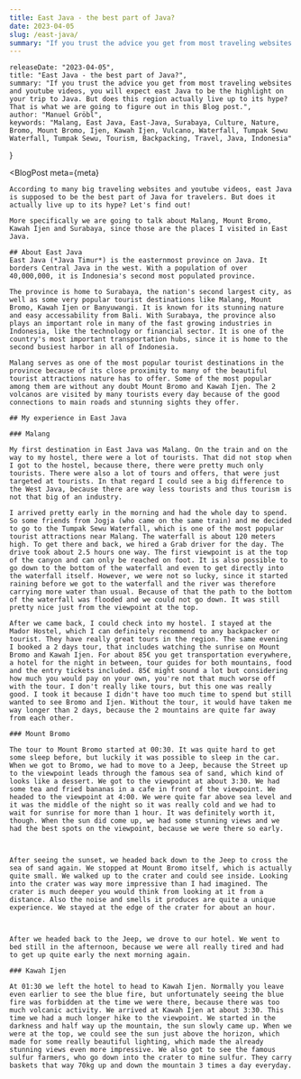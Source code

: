 ```yaml
---
title: East Java - the best part of Java?
date: 2023-04-05
slug: /east-java/
summary: "If you trust the advice you get from most traveling websites and youtube videos, you will expect east Java to be the highlight on your trip to Java. But does this region actually live up to its hype? That is what we are going to figure out in this Blog post."
---
```



    releaseDate: "2023-04-05",
    title: "East Java - the best part of Java?",
    summary: "If you trust the advice you get from most traveling websites and youtube videos, you will expect east Java to be the highlight on your trip to Java. But does this region actually live up to its hype? That is what we are going to figure out in this Blog post.",
    author: "Manuel Gröbl",
    keywords: "Malang, East Java, East-Java, Surabaya, Culture, Nature, Bromo, Mount Bromo, Ijen, Kawah Ijen, Vulcano, Waterfall, Tumpak Sewu Waterfall, Tumpak Sewu, Tourism, Backpacking, Travel, Java, Indonesia"
}

<BlogPost 
    meta={meta}
>

    According to many big traveling websites and youtube videos, east Java is supposed to be the best part of Java for travelers. But does it actually live up to its hype? Let's find out!

    More specifically we are going to talk about Malang, Mount Bromo, Kawah Ijen and Surabaya, since those are the places I visited in East Java.

    ## About East Java
    East Java (*Java Timur*) is the easternmost province on Java. It borders Central Java in the west. With a population of over 40,000,000, it is Indonesia's second most populated province.

    The province is home to Surabaya, the nation's second largest city, as well as some very popular tourist destinations like Malang, Mount Bromo, Kawah Ijen or Banyuwangi. It is known for its stunning nature and easy accessability from Bali. With Surabaya, the province also plays an important role in many of the fast growing industries in Indonesia, like the technology or financial sector. It is one of the country's most important transportation hubs, since it is home to the second busiest harbor in all of Indonesia.

    Malang serves as one of the most popular tourist destinations in the province because of its close proximity to many of the beautiful tourist attractions nature has to offer. Some of the most popular among them are without any doubt Mount Bromo and Kawah Ijen. The 2 volcanos are visited by many tourists every day because of the good connections to main roads and stunning sights they offer.

    ## My experience in East Java

    ### Malang

    My first destination in East Java was Malang. On the train and on the way to my hostel, there were a lot of tourists. That did not stop when I got to the hostel, because there, there were pretty much only tourists. There were also a lot of tours and offers, that were just targeted at tourists. In that regard I could see a big difference to the West Java, because there are way less tourists and thus tourism is not that big of an industry.

    I arrived pretty early in the morning and had the whole day to spend. So some friends from Jogja (who came on the same train) and me decided to go to the Tumpak Sewu Waterfall, which is one of the most popular tourist attractions near Malang. The waterfall is about 120 meters high. To get there and back, we hired a Grab driver for the day. The drive took about 2.5 hours one way. The first viewpoint is at the top of the canyon and can only be reached on foot. It is also possible to go down to the bottom of the waterfall and even to get directly into the waterfall itself. However, we were not so lucky, since it started raining before we got to the waterfall and the river was therefore carrying more water than usual. Because of that the path to the bottom of the waterfall was flooded and we could not go down. It was still pretty nice just from the viewpoint at the top.

    After we came back, I could check into my hostel. I stayed at the Mador Hostel, which I can definitely recommend to any backpacker or tourist. They have really great tours in the region. The same evening I booked a 2 days tour, that includes watching the sunrise on Mount Bromo and Kawah Ijen. For about 85€ you get transportation everywhere, a hotel for the night in between, tour guides for both mountains, food and the entry tickets included. 85€ might sound a lot but considering how much you would pay on your own, you're not that much worse off with the tour. I don't really like tours, but this one was really good. I took it because I didn't have too much time to spend but still wanted to see Bromo and Ijen. Without the tour, it would have taken me way longer than 2 days, because the 2 mountains are quite far away from each other.

    ### Mount Bromo

    The tour to Mount Bromo started at 00:30. It was quite hard to get some sleep before, but luckily it was possible to sleep in the car. When we got to Bromo, we had to move to a Jeep, because the Street up to the viewpoint leads through the famous sea of sand, which kind of looks like a dessert. We got to the viewpoint at about 3:30. We had some tea and fried bananas in a cafe in front of the viewpoint. We headed to the viewpoint at 4:00. We were quite far above sea level and it was the middle of the night so it was really cold and we had to wait for sunrise for more than 1 hour. It was definitely worth it, though. When the sun did come up, we had some stunning views and we had the best spots on the viewpoint, because we were there so early.



    After seeing the sunset, we headed back down to the Jeep to cross the sea of sand again. We stopped at Mount Bromo itself, which is actually quite small. We walked up to the crater and could see inside. Looking into the crater was way more impressive than I had imagined. The crater is much deeper you would think from looking at it from a distance. Also the noise and smells it produces are quite a unique experience. We stayed at the edge of the crater for about an hour.



    After we headed back to the Jeep, we drove to our hotel. We went to bed still in the afternoon, because we were all really tired and had to get up quite early the next morning again.
    
    ### Kawah Ijen

    At 01:30 we left the hotel to head to Kawah Ijen. Normally you leave even earlier to see the blue fire, but unfortunately seeing the blue fire was forbidden at the time we were there, because there was too much volcanic activity. We arrived at Kawah Ijen at about 3:30. This time we had a much longer hike to the viewpoint. We started in the darkness and half way up the mountain, the sun slowly came up. When we were at the top, we could see the sun just above the horizon, which made for some really beautiful lighting, which made the already stunning views even more impressive. We also got to see the famous sulfur farmers, who go down into the crater to mine sulfur. They carry baskets that way 70kg up and down the mountain 3 times a day everyday.
    
      

</BlogPost>